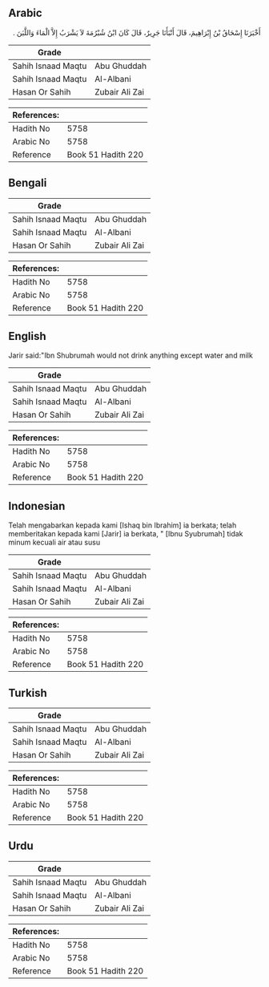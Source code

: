 ## Arabic


<div dir="rtl" lang="ar" style={{fontSize:'larger',backgroundColor:'#f8f9fa',padding:20}}>
أَخْبَرَنَا إِسْحَاقُ بْنُ إِبْرَاهِيمَ، قَالَ أَنْبَأَنَا جَرِيرٌ، قَالَ كَانَ ابْنُ شُبْرُمَةَ لاَ يَشْرَبُ إِلاَّ الْمَاءَ وَاللَّبَنَ ‏.‏
</div>
<div style={{backgroundColor:'#f8f9fa',padding:20, marginBottom: 10}}><table> <thead> <tr> <th>Grade</th> <th></th> </tr> </thead> <tbody> <tr><td>Sahih Isnaad Maqtu</td><td>Abu Ghuddah</td></tr><tr><td>Sahih Isnaad Maqtu</td><td>Al-Albani</td></tr><tr><td>Hasan Or Sahih</td><td>Zubair Ali Zai</td></tr></tbody></table><table> <thead> <tr> <th>References:</th> <th></th> </tr> </thead> <tbody><tr><td>Hadith No</td><td>5758</td></tr><tr><td>Arabic No</td><td>5758</td></tr><tr><td>Reference</td><td>Book 51 Hadith 220</td></tr></tbody></table></div>

## Bengali


<div dir="ltr" lang="bn" style={{fontSize:'larger',backgroundColor:'#f8f9fa',padding:20}}>

</div>
<div style={{backgroundColor:'#f8f9fa',padding:20, marginBottom: 10}}><table> <thead> <tr> <th>Grade</th> <th></th> </tr> </thead> <tbody> <tr><td>Sahih Isnaad Maqtu</td><td>Abu Ghuddah</td></tr><tr><td>Sahih Isnaad Maqtu</td><td>Al-Albani</td></tr><tr><td>Hasan Or Sahih</td><td>Zubair Ali Zai</td></tr></tbody></table><table> <thead> <tr> <th>References:</th> <th></th> </tr> </thead> <tbody><tr><td>Hadith No</td><td>5758</td></tr><tr><td>Arabic No</td><td>5758</td></tr><tr><td>Reference</td><td>Book 51 Hadith 220</td></tr></tbody></table></div>

## English


<div dir="ltr" lang="en" style={{fontSize:'larger',backgroundColor:'#f8f9fa',padding:20}}>
Jarir said:"Ibn Shubrumah would not drink anything except water and milk
</div>
<div style={{backgroundColor:'#f8f9fa',padding:20, marginBottom: 10}}><table> <thead> <tr> <th>Grade</th> <th></th> </tr> </thead> <tbody> <tr><td>Sahih Isnaad Maqtu</td><td>Abu Ghuddah</td></tr><tr><td>Sahih Isnaad Maqtu</td><td>Al-Albani</td></tr><tr><td>Hasan Or Sahih</td><td>Zubair Ali Zai</td></tr></tbody></table><table> <thead> <tr> <th>References:</th> <th></th> </tr> </thead> <tbody><tr><td>Hadith No</td><td>5758</td></tr><tr><td>Arabic No</td><td>5758</td></tr><tr><td>Reference</td><td>Book 51 Hadith 220</td></tr></tbody></table></div>

## Indonesian


<div dir="ltr" lang="id" style={{fontSize:'larger',backgroundColor:'#f8f9fa',padding:20}}>
Telah mengabarkan kepada kami [Ishaq bin Ibrahim] ia berkata; telah memberitakan kepada kami [Jarir] ia berkata, " [Ibnu Syubrumah] tidak minum kecuali air atau susu
</div>
<div style={{backgroundColor:'#f8f9fa',padding:20, marginBottom: 10}}><table> <thead> <tr> <th>Grade</th> <th></th> </tr> </thead> <tbody> <tr><td>Sahih Isnaad Maqtu</td><td>Abu Ghuddah</td></tr><tr><td>Sahih Isnaad Maqtu</td><td>Al-Albani</td></tr><tr><td>Hasan Or Sahih</td><td>Zubair Ali Zai</td></tr></tbody></table><table> <thead> <tr> <th>References:</th> <th></th> </tr> </thead> <tbody><tr><td>Hadith No</td><td>5758</td></tr><tr><td>Arabic No</td><td>5758</td></tr><tr><td>Reference</td><td>Book 51 Hadith 220</td></tr></tbody></table></div>

## Turkish


<div dir="ltr" lang="tr" style={{fontSize:'larger',backgroundColor:'#f8f9fa',padding:20}}>

</div>
<div style={{backgroundColor:'#f8f9fa',padding:20, marginBottom: 10}}><table> <thead> <tr> <th>Grade</th> <th></th> </tr> </thead> <tbody> <tr><td>Sahih Isnaad Maqtu</td><td>Abu Ghuddah</td></tr><tr><td>Sahih Isnaad Maqtu</td><td>Al-Albani</td></tr><tr><td>Hasan Or Sahih</td><td>Zubair Ali Zai</td></tr></tbody></table><table> <thead> <tr> <th>References:</th> <th></th> </tr> </thead> <tbody><tr><td>Hadith No</td><td>5758</td></tr><tr><td>Arabic No</td><td>5758</td></tr><tr><td>Reference</td><td>Book 51 Hadith 220</td></tr></tbody></table></div>

## Urdu


<div dir="rtl" lang="ur" style={{fontSize:'larger',backgroundColor:'#f8f9fa',padding:20}}>

</div>
<div style={{backgroundColor:'#f8f9fa',padding:20, marginBottom: 10}}><table> <thead> <tr> <th>Grade</th> <th></th> </tr> </thead> <tbody> <tr><td>Sahih Isnaad Maqtu</td><td>Abu Ghuddah</td></tr><tr><td>Sahih Isnaad Maqtu</td><td>Al-Albani</td></tr><tr><td>Hasan Or Sahih</td><td>Zubair Ali Zai</td></tr></tbody></table><table> <thead> <tr> <th>References:</th> <th></th> </tr> </thead> <tbody><tr><td>Hadith No</td><td>5758</td></tr><tr><td>Arabic No</td><td>5758</td></tr><tr><td>Reference</td><td>Book 51 Hadith 220</td></tr></tbody></table></div>